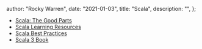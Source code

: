 
  author: "Rocky Warren",
  date: "2021-01-03",
  title: "Scala",
  description: "",
};


- [Scala: The Good Parts](../scala-the-good-parts)
- [Scala Learning Resources](../scala-learning-resources)
- [Scala Best Practices](../scala-best-practices)
- [Scala 3 Book](https://docs.scala-lang.org/scala3/book/introduction.html)
